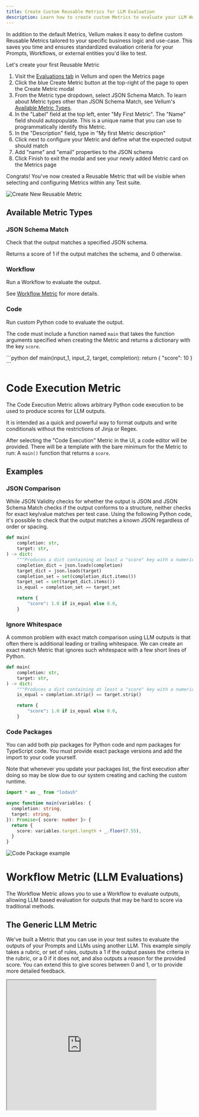 ```yaml
---
title: Create Custom Reusable Metrics for LLM Evaluation
description: Learn how to create custom Metrics to evaluate your LLM Workflows with ease. Catch edge-cases, prevent regressions, and ship AI features faster with more confidence!
---
```


In addition to the default Metrics, Vellum makes it easy to define custom Reusable Metrics tailored to your specific business logic and use-case.
This saves you time and ensures standardized evaluation criteria for your Prompts, Workflows, or external entities you'd like to test.

Let's create your first Reusable Metric

1. Visit the [Evaluations tab](https://app.vellum.ai/evaluations) in Vellum and open the Metrics page
2. Click the blue Create Metric button at the top-right of the page to open the Create Metric modal
3. From the Metric type dropdown, select JSON Schema Match. To learn about Metric types other than JSON Schema Match, see Vellum's [Available Metric Types](#available-metric-types).
4. In the "Label" field at the top left, enter "My First Metric". The "Name" field should autopopulate. This is a unique name that you can use to programmatically identify this Metric.
5. In the "Description" field, type in "My first Metric description"
6. Click next to configure your Metric and define what the expected output should match
7. Add "name" and "email" properties to the JSON schema
8. Click Finish to exit the modal and see your newly added Metric card on the Metrics page

Congrats! You've now created a Reusable Metric that will be visible when selecting and configuring Metrics within any Test suite.

![Create New Reusable Metric](https://storage.googleapis.com/vellum-public/help-docs/quantitatively-evaluating-outputs/metric-creation.png)

## Available Metric Types

### JSON Schema Match

Check that the output matches a specified JSON schema.

Returns a score of 1 if the output matches the schema, and 0 otherwise.

### Workflow

Run a Workflow to evaluate the output.

See [Workflow Metric](/help-center/evaluation/workflow-evaluation-metric) for more details.

### Code

Run custom Python code to evaluate the output.

The code must include a function named `main` that takes the function arguments specified when creating the Metric and returns a dictionary with the key `score`.

<CodeBlock title="Example">
```python
def main(input_1, input_2, target, completion):
    return {
        "score": 10
    }
```
</CodeBlock>

# Code Execution Metric

The Code Execution Metric allows arbitrary Python code execution to be used to produce scores for LLM outputs.

It is intended as a quick and powerful way to format outputs and write conditionals without the restrictions of Jinja or Regex.

After selecting the "Code Execution" Metric in the UI, a code editor will be provided.
There will be a template with the bare minimum for the Metric to run: A `main()` function that returns a `score`.

## Examples

### JSON Comparison

While JSON Validity checks for whether the output is JSON and JSON Schema Match checks if the output conforms to a structure,
neither checks for exact key/value matches per test case. Using the following Python code,
it's possible to check that the output matches a known JSON regardless of order or spacing.

```python
def main(
    completion: str,
    target: str,
) -> dict:
    """Produces a dict containing at least a "score" key with a numerical value."""
    completion_dict = json.loads(completion)
    target_dict = json.loads(target)
    completion_set = set(completion_dict.items())
    target_set = set(target_dict.items())
    is_equal = completion_set == target_set

    return {
        "score": 1.0 if is_equal else 0.0,
    }
```

### Ignore Whitespace

A common problem with exact match comparison using LLM outputs is that often there is additional leading or trailing whitespace.
We can create an exact match Metric that ignores such whitespace with a few short lines of Python.

```python
def main(
    completion: str,
    target: str,
) -> dict:
    """Produces a dict containing at least a "score" key with a numerical value."""
    is_equal = completion.strip() == target.strip()

    return {
        "score": 1.0 if is_equal else 0.0,
    }
```

### Code Packages
You can add both pip packages for Python code and npm packages for TypeScript code. You must provide exact package versions and add the import to your code yourself.

Note that whenever you update your packages list, the first execution after doing so may be slow due to our system creating and caching the custom runtime.
```typescript
import * as _ from "lodash"

async function main(variables: {
  completion: string,
  target: string,
}): Promise<{ score: number }> {
  return {
    score: variables.target.length + _.floor(7.55),
  }
}
```

![Code Package example](https://storage.googleapis.com/vellum-public/help-docs/help-code-package-eval.png)

# Workflow Metric (LLM Evaluations)

The Workflow Metric allows you to use a Workflow to evaluate outputs, allowing LLM based evaluation for outputs that may be hard to score via traditional methods.

## The Generic LLM Metric

We've built a Metric that you can use in your test suites to evaluate the outputs of your Prompts and LLMs using another LLM. This example simply takes a rubric, or set of rules, outputs a 1 if the output passes the criteria in the rubric, or a 0 if it does not, and also outputs a reason for the provided score. You can extend this to give scores between 0 and 1, or to provide more detailed feedback.

<AccordionGroup>
    <Accordion title="Example Workflow">
        <iframe
        src="https://app.vellum.ai/public/workflow-deployments/354d9448-3ae3-40ae-bf98-cd6c16188b29"
        width="80%"
        height="350px"
        experimental_enableRequestFullscreen={true}
        />
    </Accordion>
    <Accordion title="Using the Metric">

        Add the Metric to your test suite and add a new input which we'll use to tell the Metric how it should score the output that it's evaluating.

        <img src="https://ffe3f4d37cd2606899e0ee16191e546549a9ceba5e9df420f8af769-apidata.googleusercontent.com/download/storage/v1/b/vellum-public/o/help-docs%2Fusing_generic_llm_metric_in_test_suite.png?jk=AXZI6JwL9wFUzuHnwxO_CJdFU3J7JnKMZ0vuA1fS5s8FtzS4fBzpkIyU6uZWQMJEy-19X3xAsH-5D3HIgR981DsflVkChkKZYPTCCjcGv6YDmwLRBbOS6W2EqgI1mOcZQzou4qApXCVHvUkfWyAANLxlp6Lb0MkONvL9kBsbtiBdj6_1L8CkMSEmkHCawYUEcCoLhAGaRQdjPOdprHahouHEjX5tYcsZ3EnaWDzq7i2JM2spfuMmhv8PCoRexty9tD1H77GlfvwHndRa1902jPLy_4XWbssXTi09G4WkSlGpPOI6wVtHWq3XmbDyFszeOkkU9PsAT8AHYe8FTFHKciseUEGG8c1OzDa0xnW2p3zIR30XcZ6XEd1f3HhG59Cju6fYwMPmJEvnb3-5Q5-MQsW0y4D2Iq_gmAafnSksMglirrCa-73B5-n9PMZMySpkVenuVjXkbWVt8HI0XHJgzNBhklrUwlMZHcQR003wq5kQ1ROFkW8_vgN4W0dMZ7UZ09Ns6LFMrXYZNM3b38jDyCg1C8VIV2UGFMwj5JzJTIis_mqZaeVZe13zmx131wWFqO09HCIFlq95TLVb9NCetQn2ZYF1xKDMEWFBkMAf_5eULuRKrk74i1LEKtsM-AOy1MgFNwfiW0GJljf8V8OLvKwx1ZFLYB2yvS5znfPRlb9ogsaTu8KhqOO5Y2pbhFN_8NdOc9DDxUL-nolI3nEuL-uSNhxMEjR0NixqyDx-qoOYWydtLnXuNFWy5L4QpRlRfrwWISi6FBkQWHiKMtflvhy1jJPqQfu-p0Q4tqR5DX-EzutYlgQcSg8DmL7hB80lYyeyoaI69bG62aHRPPIhqqPnw3bTRvUw6l7slvQrqPST_iMr_RtaLnuGvI9wr4mZindVIwXRueIBG9drdE4tqKJfE_QCxVdv470_HgRTW-3oNAjuCsbx-PAPoU0cxef2d7M5THDDormmETsnaStEUDU_itezUygnWLKGzAiadldVB4DgF81Ew-yuRg0BONsjlda3Ge8wLgV-qYmM1RQB842drYvlKR-Ovv3N3qvmhxo7Ro6Yo6yRnApdoywRXPzCPA8gUnfm0iAXO_BCeZbx4AjKO2bB4ii0c2N9s4bgnz5BAqXlAhWFReezVUQfzPmm2c_no0Bv21OPd12vqq1BrD4PW3Q_THp73PLhJEHh4SncSTIBUzq2B3pvfnpEAceuLETtj4WjhcZLfnQ&isca=1" />
    </Accordion>
    <Accordion title="Two Ways To Use This Metric">
        Option #1: Different assertions on different test cases
        
        Add a new input to your test suite, connect it to this Metric, and use different rules in that input for each test case.  For example: one row checks that the user is addressed by name during introductions, but this isn't a condition we'd want to test on every test case. It will ultimately depend how you split up your Workflows and Prompts (unit testing vs. integration testing). 
        
        Option #2: Same assertion on every row

        Add multiple copies of this Metric to your test suite, rename each one according to its purpose, and _hardcode_ a different rule for each.  For example: one could check that every output of a Q&A bot cites a source, another could check that every output of a Math Assistant shows its work. 

        <Tip>Avoid putting too many rules in a single scoring rubric. Split into multiple Metrics if you have many rules and notice your evaluations aren't performing well.</Tip>
    </Accordion>
</AccordionGroup>

## Setting up an Metric Workflow

1. Create a new [Workflow Sandbox](https://app.vellum.ai/workflow-sandboxes).
2. Add one input variable for each Test Suite variable you want to pass to the Workflow.
You'll map these to the Test Suite variables when setting up the Metric later, so you can name them anything you want.
Examples of variables you may want to include: the output to be evaluated, the desired output, the inputs to the evaluated prompt.
3. Create a Final Output, set the name to `score`, and set the output type to Number.
4. [Optional] - create additional outputs to provide more context about the `score` ("`rationale`" or "`summary`" or "`chat history`" etc.). Great for debugging!
5. Fill in the logic of your Workflow!
6. Deploy your Workflow using the Deploy button in the top right corner of the Workflow Sandbox.